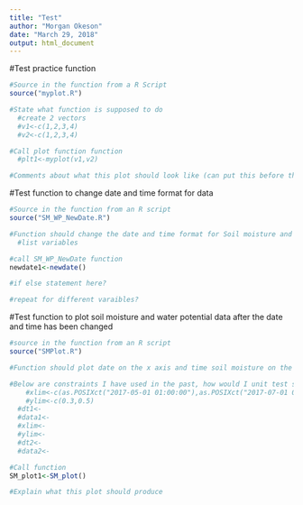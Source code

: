```yaml
---
title: "Test"
author: "Morgan Okeson"
date: "March 29, 2018"
output: html_document
---
```


#Test practice function

```r
#Source in the function from a R Script 
source("myplot.R")

#State what function is supposed to do 
  #create 2 vectors
  #v1<-c(1,2,3,4)
  #v2<-c(1,2,3,4)

#Call plot function function 
  #plt1<-myplot(v1,v2)

#Comments about what this plot should look like (can put this before the chunk)

```

#Test function to change date and time format for data

```r
#Source in the function from an R script
source("SM_WP_NewDate.R")

#Function should change the date and time format for Soil moisture and matric potential data
  #list variables

#call SM_WP_NewDate function
newdate1<-newdate()

#if else statement here? 

#repeat for different varaibles?

```

#Test function to plot soil moisture and water potential data after the date and time has been changed

```r
#source in the function from an R script
source("SMPlot.R")

#Function should plot date on the x axis and time soil moisture on the y axis

#Below are constraints I have used in the past, how would I unit test something like this?
    #xlim<-c(as.POSIXct("2017-05-01 01:00:00"),as.POSIXct("2017-07-01 01:00:00"))
    #ylim<-c(0.3,0.5)
  #dt1<-
  #data1<-
  #xlim<-
  #ylim<-
  #dt2<-
  #data2<-

#Call function
SM_plot1<-SM_plot()

#Explain what this plot should produce


```

